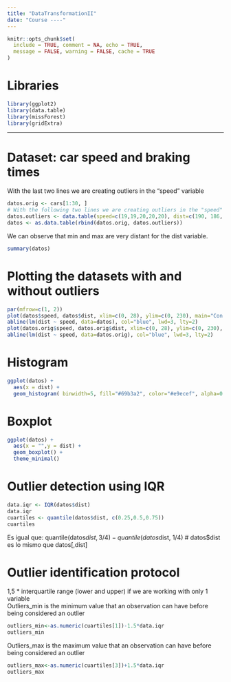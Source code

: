 ---
title: "DataTransformationII"
date: "Course ----"
---
```{r setup, include=FALSE, cache=FALSE}
knitr::opts_chunk$set(
  include = TRUE, comment = NA, echo = TRUE,
  message = FALSE, warning = FALSE, cache = TRUE
)
```

# Libraries
```{r}
library(ggplot2)
library(data.table)
library(missForest)
library(gridExtra)
```

---
# Dataset: car speed and braking times
With the last two lines we are creating outliers in the "speed" variable
```{r}
datos.orig <- cars[1:30, ]
# With the following two lines we are creating outliers in the "speed" variable
datos.outliers <- data.table(speed=c(19,19,20,20,20), dist=c(190, 186, 210, 220, 218))
datos <- as.data.table(rbind(datos.orig, datos.outliers))
```
We can observe that min and max are very distant for the dist variable.
```{r}
summary(datos)
```
# Plotting the datasets with and without outliers
```{r}
par(mfrow=c(1, 2))
plot(datos$speed, datos$dist, xlim=c(0, 28), ylim=c(0, 230), main="Con outliers", xlab="velocidad", ylab="distancia", pch="*", col="red", cex=2)
abline(lm(dist ~ speed, data=datos), col="blue", lwd=3, lty=2)
plot(datos.orig$speed, datos.orig$dist, xlim=c(0, 28), ylim=c(0, 230), main="Sin outliers", xlab="velocidad", ylab="distancia", pch="*", col="red", cex=2)
abline(lm(dist ~ speed, data=datos.orig), col="blue", lwd=3, lty=2)
```
# Histogram

```{r}
ggplot(datos) +
  aes(x = dist) +
  geom_histogram( binwidth=5, fill="#69b3a2", color="#e9ecef", alpha=0.9) 
```

# Boxplot

```{r}
ggplot(datos) +
  aes(x = "",y = dist) +
  geom_boxplot() +
  theme_minimal()
```

# Outlier detection using IQR

```{r}
data.iqr <- IQR(datos$dist) 
data.iqr
cuartiles <- quantile(datos$dist, c(0.25,0.5,0.75))
cuartiles
```
Es igual que: quantile(datos$dist, 3/4)-quantile(datos$dist, 1/4) # datos$dist es lo mismo que datos[,dist]

# Outlier identification protocol
1,5 * interquartile range (lower and upper) if we are working with only 1 variable  
Outliers_min is the minimum value that an observation can have before being considered an outlier
```{r}
outliers_min<-as.numeric(cuartiles[1])-1.5*data.iqr
outliers_min
```

Outliers_max is the maximum value that an observation can have before being considered an outlier
```{r}
outliers_max<-as.numeric(cuartiles[3])+1.5*data.iqr
outliers_max
```
